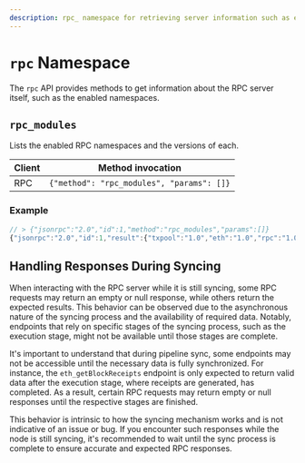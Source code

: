 ```yaml
---
description: rpc_ namespace for retrieving server information such as enabled namespaces
---
```


# `rpc` Namespace

The `rpc` API provides methods to get information about the RPC server itself, such as the enabled namespaces.

## `rpc_modules`

Lists the enabled RPC namespaces and the versions of each.

| Client | Method invocation                         |
| ------ | ----------------------------------------- |
| RPC    | `{"method": "rpc_modules", "params": []}` |

### Example

```js
// > {"jsonrpc":"2.0","id":1,"method":"rpc_modules","params":[]}
{"jsonrpc":"2.0","id":1,"result":{"txpool":"1.0","eth":"1.0","rpc":"1.0"}}
```

## Handling Responses During Syncing

When interacting with the RPC server while it is still syncing, some RPC requests may return an empty or null response, while others return the expected results. This behavior can be observed due to the asynchronous nature of the syncing process and the availability of required data. Notably, endpoints that rely on specific stages of the syncing process, such as the execution stage, might not be available until those stages are complete.

It's important to understand that during pipeline sync, some endpoints may not be accessible until the necessary data is fully synchronized. For instance, the `eth_getBlockReceipts` endpoint is only expected to return valid data after the execution stage, where receipts are generated, has completed. As a result, certain RPC requests may return empty or null responses until the respective stages are finished.

This behavior is intrinsic to how the syncing mechanism works and is not indicative of an issue or bug. If you encounter such responses while the node is still syncing, it's recommended to wait until the sync process is complete to ensure accurate and expected RPC responses.
